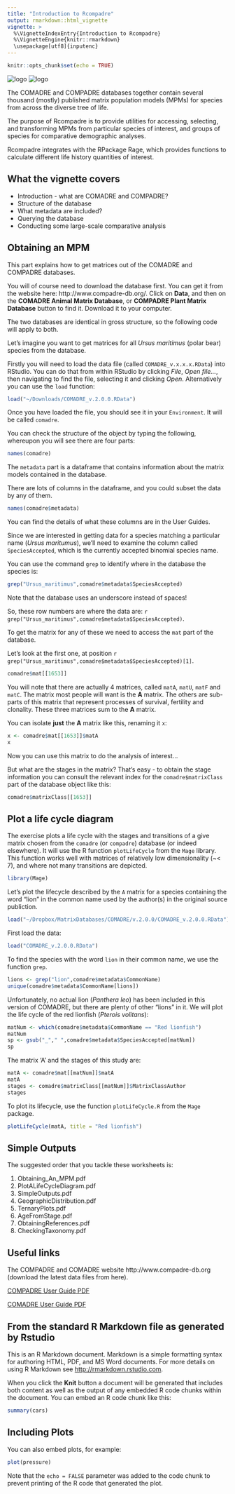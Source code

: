 ```yaml
---
title: "Introduction to Rcompadre"
output: rmarkdown::html_vignette
vignette: >
  %\VignetteIndexEntry{Introduction to Rcompadre}
  %\VignetteEngine{knitr::rmarkdown}
  \usepackage[utf8]{inputenc}
---
```


```r
knitr::opts_chunk$set(echo = TRUE)
```

![logo](images/Logo_COMADRE_Vertical_Color.png)    ![logo](images/Logo_COMPADRE_Vertical_Color.png)

The COMADRE and COMPADRE databases together contain several thousand (mostly) published matrix population models (MPMs) for species from across the diverse tree of life.

The purpose of Rcompadre is to provide utilities for accessing, selecting, and transforming MPMs from particular species of interest, and groups of species for comparative demographic analyses.

Rcompadre integrates with the RPackage Rage, which provides functions to calculate different life history quantities of interest.

## What the vignette covers

- Introduction - what are COMADRE and COMPADRE?
- Structure of the database
- What metadata are included?
- Querying the database
- Conducting some large-scale comparative analysis

## Obtaining an MPM
This part explains how to get matrices out of the COMADRE and COMPADRE databases.

You will of course need to download the database first. You can get it from the website here: http://www.compadre-db.org/. Click on **Data**, and then on the **COMADRE Animal Matrix Database**, or  **COMPADRE Plant Matrix Database** button to find it. Download it to your computer.

The two databases are identical in gross structure, so the following code will apply to both.

Let's imagine you want to get matrices for all *Ursus maritimus* (polar bear) species from the database.

Firstly you will need to load the data file (called `COMADRE_v.x.x.x.RData`) into RStudio. You can do that from within RStudio by clicking *File*, *Open file...*, then navigating to find the file, selecting it and clicking *Open*. Alternatively you can use the `load` function:

```r
load("~/Downloads/COMADRE_v.2.0.0.RData")
```

Once you have loaded the file, you should see it in your `Environment`. It will be called `comadre`.

You can check the structure of the object by typing the following, whereupon you will see there are four parts:


```r
names(comadre)
```

The `metadata` part is a dataframe that  contains information about the matrix models contained in the database.

There are lots of columns in the dataframe, and you could subset the data by any of them.

```r
names(comadre$metadata)
```

You can find the details of what these columns are in the User Guides.

Since we are interested in getting data for a species matching a particular name (*Ursus maritumus*), we'll need to examine the column called `SpeciesAccepted`, which is the currently accepted binomial species name.

You can use the command `grep` to identify where in the database the species is:

```r
grep("Ursus_maritimus",comadre$metadata$SpeciesAccepted)
```

Note that the database uses an underscore instead of spaces!

So, these row numbers are where the data are: `r grep("Ursus_maritimus",comadre$metadata$SpeciesAccepted)`.

To get the matrix for any of these we need to access the `mat` part of the database.

Let's look at the first one, at position `r grep("Ursus_maritimus",comadre$metadata$SpeciesAccepted)[1]`.

```r
comadre$mat[[1653]]
```


You will note that there are actually 4 matrices, called `matA`, `matU`, `matF` and `matC`. The  matrix most people will want is the **A** matrix. The others are sub-parts of this matrix that represent processes of survival, fertility and clonality. These three matrices sum to the **A** matrix.


You can isolate **just** the **A** matrix like this, renaming it `x`:

```r
x <- comadre$mat[[1653]]$matA
x
```

Now you can use this matrix to do the analysis of interest...

But what are the stages in the matrix? That's easy - to obtain the stage information you can consult the relevant index for the `comadre$matrixClass` part of the database object like this:

```r
comadre$matrixClass[[1653]]
```

## Plot a life cycle diagram

The exercise plots a life cycle with the stages and transitions of a give matrix chosen from the `comadre` (or `compadre`) database (or indeed elsewhere). It will use the R function `plotLifeCycle` from the `Mage` library. This function works well with matrices of relatively low dimensionality (~< 7), and where not many transitions are depicted. 

```r
library(Mage)
```

Let's plot the lifecycle described by the `A` matrix for a species containing the word "lion" in the common name used by the author(s) in the original source publiction.

```r
load("~/Dropbox/MatrixDatabases/COMADRE/v.2.0.0/COMADRE_v.2.0.0.RData")
```

First load the data:
```r
load("COMADRE_v.2.0.0.RData")
```

To find the species with the word `lion` in their common name, we use the function `grep`.

```r
lions <- grep("lion",comadre$metadata$CommonName)
unique(comadre$metadata$CommonName[lions])
```

Unfortunately, no actual lion (*Panthera leo*) has been included in this version of COMADRE, but there are plenty of other "lions" in it. We will plot the life cycle of the red lionfish (*Pterois volitans*):

```r
matNum <- which(comadre$metadata$CommonName == "Red lionfish")
matNum
sp <- gsub("_"," ",comadre$metadata$SpeciesAccepted[matNum])
sp
```

The matrix 'A' and the stages of this study are:

```r
matA <- comadre$mat[[matNum]]$matA
matA
stages <- comadre$matrixClass[[matNum]]$MatrixClassAuthor
stages
```

To plot its lifecycle, use the function `plotLifeCycle.R` from the `Mage` package. 


```r
plotLifeCycle(matA, title = "Red lionfish")
```

## Simple Outputs

The suggested order that you tackle these worksheets is:

1. Obtaining_An_MPM.pdf
2. PlotALifeCycleDiagram.pdf
3. SimpleOutputs.pdf
4. GeographicDistribution.pdf
5. TernaryPlots.pdf
6. AgeFromStage.pdf
7. ObtainingReferences.pdf
8. CheckingTaxonomy.pdf

## Useful links

The COMPADRE and COMADRE website http://www.compadre-db.org (download the latest data files from here).


[COMPADRE User Guide PDF](https://github.com/jonesor/compadreDB/raw/master/COMPADRE-UserGuide/COMPADRE-UserGuide.pdf)


[COMADRE User Guide PDF](https://github.com/jonesor/compadreDB/raw/master/COMADRE-UserGuide/COMADRE-UserGuide.pdf)


## From the standard R Markdown file as generated by Rstudio
This is an R Markdown document. Markdown is a simple formatting syntax for authoring HTML, PDF, and MS Word documents. For more details on using R Markdown see <http://rmarkdown.rstudio.com>.

When you click the **Knit** button a document will be generated that includes both content as well as the output of any embedded R code chunks within the document. You can embed an R code chunk like this:

```r
summary(cars)
```

## Including Plots

You can also embed plots, for example:

```r
plot(pressure)
```

Note that the `echo = FALSE` parameter was added to the code chunk to prevent printing of the R code that generated the plot.
